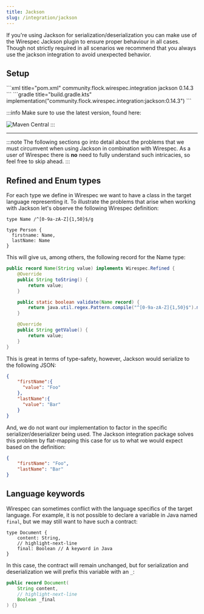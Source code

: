 ```yaml
---
title: Jackson
slug: /integration/jackson
---
```



If you're using Jackson for serialization/deserialization you can make use of the Wirespec Jackson plugin to ensure
proper behaviour in all cases. Though not strictly required in all scenarios we recommend that you always use the
jackson integration to avoid unexpected behavior.

## Setup

<Tabs>
    <TabItem value="maven" label="Maven">
        ```xml title="pom.xml"
        <dependency>
            <groupId>community.flock.wirespec.integration</groupId>
            <artifactId>jackson</artifactId>
            <version>0.14.3</version>
        </dependency>
        ```
    </TabItem>
    <TabItem value="gradle" label="Gradle">
        ```gradle title="build.gradle.kts"
        implementation("community.flock.wirespec.integration:jackson:0.14.3")
        ```
    </TabItem>
</Tabs>

:::info
Make sure to use the latest version, found here:

![Maven Central](https://img.shields.io/maven-central/v/community.flock.wirespec.plugin.maven/wirespec-maven-plugin)
:::

------------------------------

:::note
The following sections go into detail about the problems that we must circumvent when using Jackson in combination with
Wirespec. As a user of Wirespec there is **no** need to fully understand such intricacies, so feel free to skip ahead.
:::

## Refined and Enum types

For each type we define in Wirespec we want to have a class in the target language representing it. To illustrate the
problems that arise when working with Jackson let's observe the following Wirespec definition:

```wirespec
type Name /^[0-9a-zA-Z]{1,50}$/g

type Person {
  firstname: Name,
  lastName: Name
}
```

This will give us, among others, the following record for the Name type:

```java
public record Name(String value) implements Wirespec.Refined {
    @Override
    public String toString() {
        return value;
    }

    public static boolean validate(Name record) {
        return java.util.regex.Pattern.compile("^[0-9a-zA-Z]{1,50}$").matcher(record.value).find();
    }

    @Override
    public String getValue() {
        return value;
    }
}
```

This is great in terms of type-safety, however, Jackson would serialize to the following JSON:

```json
{
    "firstName":{
      "value": "Foo"
    },
    "lastName":{
      "value": "Bar"
    }
}
```

And, we do not want our implementation to factor in the specific serializer/deserializer being used. The Jackson
integration package solves this problem by flat-mapping this case for us to what we would expect based on the
definition:

```json
{
    "firstName": "Foo",
    "lastName": "Bar"
}
```

## Language keywords

Wirespec can sometimes conflict with the language specifics of the target language. For example, it is not possible to
declare a variable in Java named `final`, but we may still want to have such a contract:

```wirespec
type Document {
    content: String,
    // highlight-next-line
    final: Boolean // A keyword in Java
}
```

In this case, the contract will remain unchanged, but for serialization and deserialization we will prefix this variable
with an `_`:

```java
public record Document(
    String content,
    // highlight-next-line
    Boolean _final
) {}
```
